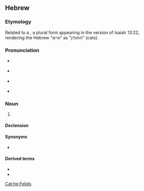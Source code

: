==Hebrew==

===Etymology===
Related to a {{cog|tmr|חתולין}}, a plural form appearing in the {{w|Targum Jonathan}} version of Isaiah 13:22, rendering the Hebrew "איים" as "חתולין" (cats).

===Pronunciation===
* {{a|IL}} {{IPA|he|/χaˈtul/}}
* {{a|Ashkenazi}} {{IPA|he|/xɔˈsojl/}}
* {{a|Sephardi}} {{IPA|he|/ħaˈt̪ul/}}
* {{a|Yemenite Hebrew}} {{IPA|he|/ħɔˈθøːl/|[ħɔˈθeːl]}}

===Noun===
{{he-noun|g=m|tr=khatúl|wv=חָתוּל|f=חֲתוּלָה|cons=חֲתוּל|pl=חֲתוּלִים}}
# {{l|en|cat}}

====Declension====
{{he-decl|ms|חָתוּל|חֲתוּל־|mp|חֲתוּלִים|fs|חֲתוּלָה|חֲתוּלַת־|fp|חֲתוּלוֹת}}

====Synonyms====
* {{sense|cat}} {{l|he|שונרא|tr=shunrá}} {{qualifier|rare}}

====Derived terms====
* {{l|he|חֲתַלְתּוּל}}
* {{l|he|חָתוּל נְמֵרִי|tr=khatúl n'merí}}
[[Cat:he:Felids]]